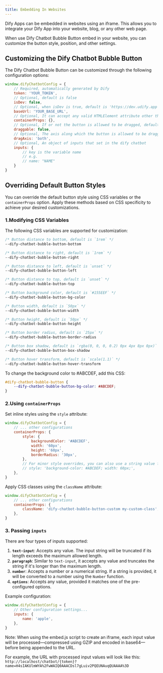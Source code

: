 ```yaml
---
title: Embedding In Websites
---
```



Dify Apps can be embedded in websites using an iframe. This allows you to integrate your Dify App into your website, blog, or any other web page.

When use Dify Chatbot Bubble Button embed in your website, you can customize the button style, position, and other settings.

## Customizing the Dify Chatbot Bubble Button

The Dify Chatbot Bubble Button can be customized through the following configuration options:

```javascript
window.difyChatbotConfig = {
    // Required, automatically generated by Dify
    token: 'YOUR_TOKEN',
    // Optional, default is false
    isDev: false,
    // Optional, when isDev is true, default is 'https://dev.udify.app', otherwise default is 'https://udify.app'
    baseUrl: 'YOUR_BASE_URL',
    // Optional, It can accept any valid HTMLElement attribute other than `id`, such as `style`, `className`, etc
    containerProps: {},
    // Optional, If or not the button is allowed to be dragged, default is `false`
    draggable: false,
    // Optional, The axis along which the button is allowed to be dragged, default is `both`, can be `x`, `y`, `both`
    dragAxis: 'both',
    // Optional, An object of inputs that set in the dify chatbot
    inputs: {
        // key is the variable name
        // e.g.
        // name: "NAME"
    }
}
```

## Overriding Default Button Styles

You can override the default button style using CSS variables or the `containerProps` option. Apply these methods based on CSS specificity to achieve your desired customizations.

### 1.Modifying CSS Variables

The following CSS variables are supported for customization:

```css
/* Button distance to bottom, default is `1rem` */
--dify-chatbot-bubble-button-bottom

/* Button distance to right, default is `1rem` */
--dify-chatbot-bubble-button-right

/* Button distance to left, default is `unset` */
--dify-chatbot-bubble-button-left

/* Button distance to top, default is `unset` */
--dify-chatbot-bubble-button-top

/* Button background color, default is `#155EEF` */
--dify-chatbot-bubble-button-bg-color

/* Button width, default is `50px` */
--dify-chatbot-bubble-button-width

/* Button height, default is `50px` */
--dify-chatbot-bubble-button-height

/* Button border radius, default is `25px` */
--dify-chatbot-bubble-button-border-radius

/* Button box shadow, default is `rgba(0, 0, 0, 0.2) 0px 4px 8px 0px)` */
--dify-chatbot-bubble-button-box-shadow

/* Button hover transform, default is `scale(1.1)` */
--dify-chatbot-bubble-button-hover-transform
```

To change the background color to #ABCDEF, add this CSS:

```css
#dify-chatbot-bubble-button {
    --dify-chatbot-bubble-button-bg-color: #ABCDEF;
}
```

### 2.Using `containerProps`

Set inline styles using the `style` attribute:

```javascript
window.difyChatbotConfig = {
    // ... other configurations
    containerProps: {
        style: {
            backgroundColor: '#ABCDEF',
            width: '60px',
            height: '60px',
            borderRadius: '30px',
        },
        // For minor style overrides, you can also use a string value for the `style` attribute:
        // style: 'background-color: #ABCDEF; width: 60px;',
    },
}
```

Apply CSS classes using the `className` attribute:

```javascript
window.difyChatbotConfig = {
    // ... other configurations
    containerProps: {
        className: 'dify-chatbot-bubble-button-custom my-custom-class',
    },
}
```

### 3. Passing `inputs`

There are four types of inputs supported:

1. **`text-input`**: Accepts any value. The input string will be truncated if its length exceeds the maximum allowed length.
2. **`paragraph`**: Similar to `text-input`, it accepts any value and truncates the string if it's longer than the maximum length.
3. **`number`**: Accepts a number or a numerical string. If a string is provided, it will be converted to a number using the `Number` function.
4. **`options`**: Accepts any value, provided it matches one of the pre-configured options.

Example configuration:

```javascript
window.difyChatbotConfig = {
    // Other configuration settings...
    inputs: {
        name: 'apple',
    },
}
```

Note: When using the embed.js script to create an iframe, each input value will be processed—compressed using GZIP and encoded in base64—before being appended to the URL.

For example, the URL with processed input values will look like this:
`http://localhost/chatbot/{token}?name=H4sIAKUlmWYA%2FwWAIQ0AAACDsl7gLuiv2PQEUNAuqQUAAAA%3D`